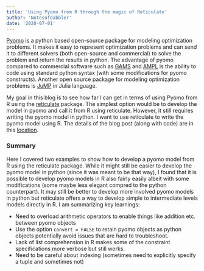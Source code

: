 ```yaml
---
title: 'Using Pyomo from R through the magic of Reticulate'
author: 'Notesofdabbler'
date: '2020-07-01'
---
```


[Pyomo](http://www.pyomo.org/) is a python based open-source package for modeling optimization problems. It makes it easy to represent optimization problems and can send it to different solvers (both open-source and commercial) to solve the problem and return the results in python. The advantage of pyomo compared to commercial software such as [GAMS](https://www.gams.com/) and [AMPL](https://ampl.com/) is the ability to code using standard python syntax (with some modifications for pyomo constructs). Another open source package for modeling optimization problems is [JuMP](https://jump.dev/JuMP.jl/v0.19.0/index.html) in Julia language. 
 
My goal in this blog is to see how far I can get in terms of using Pyomo from R using the [reticulate](https://rstudio.github.io/reticulate/) package. The simplest option would be to develop the model in pyomo and call it from R using reticulate. However, it still requires writing the pyomo model in python. I want to use reticulate to  write the pyomo model using R. The details of the blog post (along with code) are in this [location](https://notesofdabbler.github.io/R_pyomo/2020_07_01_r_pyomo_blogpost.html). 

### Summary

Here I covered two examples to show how to develop a pyomo model from R using the reticulate package. While it might still be easier to develop the pyomo model in python (since it was meant to be that way), I found that it is possible to develop pyomo models in R also fairly easily albeit with some modifications (some maybe less elegant compred to the python counterpart). It may still be better to develop more involved pyomo models in python but reticulate offers a way to develop simple to intermediate levels models directly in R. I am summarizing key learnings:

* Need to overload arithmetic operators to enable things like addition etc. between pyomo objects
* Use the option `convert = FALSE` to retain pyomo objects as python objects potentially avoid issues that are hard to troubleshoot.
* Lack of list comprehension in R makes some of the constraint specifications more verbose but still works.
* Need to be careful about indexing (sometimes need to explicitly specify a tuple and sometimes not)
